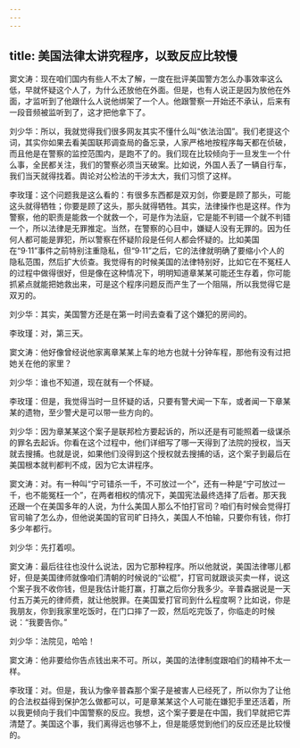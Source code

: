 ```yaml
---
---
---
```

title: 美国法律太讲究程序，以致反应比较慢
---




窦文涛：现在咱们国内有些人不太了解，一度在批评美国警方怎么办事效率这么低，早就怀疑这个人了，为什么还放他在外面。但是，也有人说正是因为放他在外面，才监听到了他跟什么人说他绑架了一个人。他跟警察一开始还不承认，后来有一段音频被监听到了，这才把他拿下了。

刘少华：所以，我就觉得我们很多网友其实不懂什么叫“依法治国”。我们老提这个词，其实你如果去看美国联邦调查局的备忘录，人家严格地按程序每天都在侦破，而且他是在警察的监控范围内，是跑不了的。我们现在比较倾向于一旦发生一个什么事，全民都关注，我们的警察必须当天破案。比如说，外国人丢了一辆自行车，我们当天就得找着。舆论对公检法的干涉太大，我们习惯了这样。

李玫瑾：这个问题我是这么看的：有很多东西都是双刃剑，你要是顾了那头，可能这头就得牺牲；你要是顾了这头，那头就得牺牲。其实，法律操作也是这样。作为警察，他的职责是能救一个就救一个，可是作为法庭，它是能不判错一个就不判错一个，所以法律是无罪推定。当然，在警察的心目中，嫌疑人没有无罪的。因为任何人都可能是罪犯，所以警察在怀疑阶段是任何人都会怀疑的。比如美国在“9·11”事件之前特别注重隐私，但“9·11”之后，它的法律就明确了要缩小个人的隐私范围，然后扩大侦查。我觉得有的时候美国的法律特别好，比如它在不冤枉人的过程中做得很好，但是像在这种情况下，明明知道章某某可能还生存着，你可能抓紧点就能把她救出来，可是这个程序问题反而产生了一个阻隔，所以我觉得它是双刃的。

刘少华：其实，美国警方还是在第一时间去查看了这个嫌犯的房间的。

李玫瑾：对，第三天。

窦文涛：他好像曾经说他家离章某某上车的地方也就十分钟车程，那他有没有过把她关在他的家里？

刘少华：谁也不知道，现在就有一个怀疑。

李玫瑾：但是，我觉得当时一旦怀疑的话，只要有警犬闻一下车，或者闻一下章某某的遗物，至少警犬是可以带一些方向的。

刘少华：因为章某某这个案子是联邦检方要起诉的，所以还是有可能照着一级谋杀的罪名去起诉。你看在这个过程中，他们详细写了哪一天得到了法院的授权，当天就去搜捕。也就是说，如果他们没得到这个授权就去搜捕的话，这个案子到最后在美国根本就判都判不成，因为它太讲程序。

窦文涛：对。有一种叫“宁可错杀一千，不可放过一个”，还有一种是“宁可放过一千，也不能冤枉一个”，在两者相权的情况下，美国宪法最终选择了后者。那天我还跟一个在美国多年的人说，为什么美国人那么不怕打官司？咱们有时候会觉得打官司输了怎么办，但他说美国的官司旷日持久，美国人不怕输，只要你有钱，你打多少年都行。

刘少华：先打着呗。

窦文涛：最后往往也没什么说法，因为它那种程序。所以他就说，美国法律哪儿都好，但是美国律师就像咱们清朝的时候说的“讼棍”，打官司就跟谈买卖一样，说这个案子我不收你钱，但是我估计能打赢，打赢之后你分我多少。辛普森据说是一天付五万美元的律师费，就让他脱罪。在美国爱打官司到什么程度啊？比如说，你是我朋友，你到我家里吃饭时，在门口摔了一跤，然后吃完饭了，你临走的时候说：“我要告你。”

刘少华：法院见，哈哈！

窦文涛：他非要给你告点钱出来不可。所以，美国的法律制度跟咱们的精神不太一样。

李玫瑾：对。但是，我认为像辛普森那个案子是被害人已经死了，所以你为了让他的合法权益得到保护怎么做都可以，可是章某某这个人可能在嫌犯手里还活着，所以我更倾向于我们中国警察的反应。我想，这个案子要是在中国，我们早就把它弄清楚了。美国这个事，我们离得远也够不上，但是能感觉到他们的反应还是比较慢的。